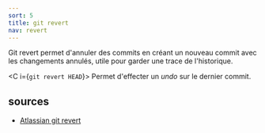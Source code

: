 ```yaml
---
sort: 5
title: git revert
nav: revert
---
```


Git revert permet d'annuler des commits en créant un nouveau commit avec les changements annulés, utile pour garder une trace de l'historique.

<C i={`git revert HEAD`}>
  Permet d'effecter un *undo* sur le dernier commit.
</C>

## sources

- [Atlassian git revert](https://www.atlassian.com/git/tutorials/undoing-changes/git-revert)